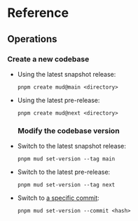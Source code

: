 # Reference

## Operations

### Create a new codebase

- Using the latest snapshot release:

  ```
  pnpm create mud@main <directory>
  ```

- Using the latest pre-release:

  ```
  pnpm create mud@next <directory>
  ```


  ### Modify the codebase version

- Switch to the latest snapshot release:

  ```
  pnpm mud set-version --tag main
  ```

- Switch to the latest pre-release:

  ```
  pnpm mud set-version --tag next
  ```

- Switch to [a specific commit](https://github.com/latticexyz/mud/commits/main):

  ```
  pnpm mud set-version --commit <hash>